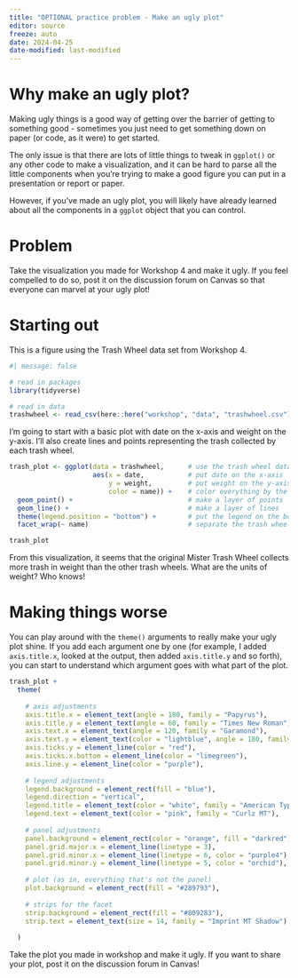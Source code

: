 ```yaml
---
title: "OPTIONAL practice problem - Make an ugly plot"
editor: source
freeze: auto
date: 2024-04-25
date-modified: last-modified
---
```


# Why make an ugly plot?

Making ugly things is a good way of getting over the barrier of getting to something good - sometimes you just need to get something down on paper (or code, as it were) to get started.  

The only issue is that there are lots of little things to tweak in `ggplot()` or any other code to make a visualization, and it can be hard to parse all the little components when you're trying to make a good figure you can put in a presentation or report or paper.  

However, if you've made an ugly plot, you will likely have already learned about all the components in a `ggplot` object that you can control. 

# Problem

Take the visualization you made for Workshop 4 and make it ugly. If you feel compelled to do so, post it on the discussion forum on Canvas so that everyone can marvel at your ugly plot!  

# Starting out

This is a figure using the Trash Wheel data set from Workshop 4. 

```r
#| message: false

# read in packages
library(tidyverse)

# read in data
trashwheel <- read_csv(here::here("workshop", "data", "trashwheel.csv"))
```

I'm going to start with a basic plot with date on the x-axis and weight on the y-axis. I'll also create lines and points representing the trash collected by each trash wheel.

```r
trash_plot <- ggplot(data = trashwheel,      # use the trash wheel data frame
                     aes(x = date,           # put date on the x-axis
                         y = weight,         # put weight on the y-axis
                         color = name)) +    # color everything by the name of the trash wheel
  geom_point() +                             # make a layer of points
  geom_line() +                              # make a layer of lines
  theme(legend.position = "bottom") +        # put the legend on the bottom
  facet_wrap(~ name)                         # separate the trash wheels into different columns

trash_plot
```

From this visualization, it seems that the original Mister Trash Wheel collects more trash in weight than the other trash wheels. What are the units of weight? Who knows!

# Making things worse

You can play around with the `theme()` arguments to really make your ugly plot shine. If you add each argument one by one (for example, I added `axis.title.x`, looked at the output, then added `axis.title.y` and so forth), you can start to understand which argument goes with what part of the plot. 

```r
trash_plot +
  theme(
    
    # axis adjustments
    axis.title.x = element_text(angle = 180, family = "Papyrus"),
    axis.title.y = element_text(angle = 60, family = "Times New Roman"),
    axis.text.x = element_text(angle = 120, family = "Garamond"),
    axis.text.y = element_text(color = "lightblue", angle = 180, family = "Bradley Hand"),
    axis.ticks.y = element_line(color = "red"),
    axis.ticks.x.bottom = element_line(color = "limegreen"),
    axis.line.y = element_line(color = "purple"),
    
    # legend adjustments
    legend.background = element_rect(fill = "blue"),
    legend.direction = "vertical",
    legend.title = element_text(color = "white", family = "American Typewriter"),
    legend.text = element_text(color = "pink", family = "Curlz MT"),
    
    # panel adjustments
    panel.background = element_rect(color = "orange", fill = "darkred"),
    panel.grid.major.x = element_line(linetype = 3),
    panel.grid.minor.x = element_line(linetype = 6, color = "purple4"),
    panel.grid.minor.y = element_line(linetype = 5, color = "orchid"),
    
    # plot (as in, everything that's not the panel)
    plot.background = element_rect(fill = "#289793"),
    
    # strips for the facet
    strip.background = element_rect(fill = "#809283"),
    strip.text = element_text(size = 14, family = "Imprint MT Shadow")
    
  )
```

Take the plot you made in workshop and make it ugly. If you want to share your plot, post it on the discussion forum in Canvas!






